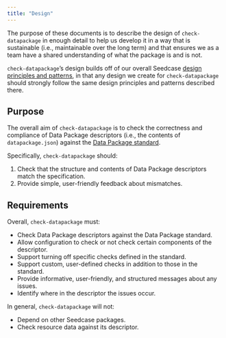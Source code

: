 ```yaml
---
title: "Design"
---
```


The purpose of these documents is to describe the design of `check-datapackage` in enough detail to help us develop it in a way that is sustainable (i.e., maintainable over the long term) and that ensures we as a team have a shared understanding of what the package is and is not.

`check-datapackage`'s design builds off of our overall Seedcase [design principles and patterns](https://design.seedcase-project.org/), in that any design we create for `check-datapackage` should strongly follow the same design principles and patterns described there.

## Purpose

The overall aim of `check-datapackage` is to check the correctness and compliance of Data Package descriptors (i.e., the contents of `datapackage.json`) against the [Data Package standard](https://datapackage.org/).

Specifically, `check-datapackage` should:

1.  Check that the structure and contents of Data Package descriptors match the specification.
2.  Provide simple, user-friendly feedback about mismatches.

## Requirements

Overall, `check-datapackage` must:

-   Check Data Package descriptors against the Data Package standard.
-   Allow configuration to check or not check certain components of the descriptor.
-   Support turning off specific checks defined in the standard.
-   Support custom, user-defined checks in addition to those in the standard.
-   Provide informative, user-friendly, and structured messages about any issues.
-   Identify where in the descriptor the issues occur.

In general, `check-datapackage` will not:

-   Depend on other Seedcase packages.
-   Check resource data against its descriptor.
